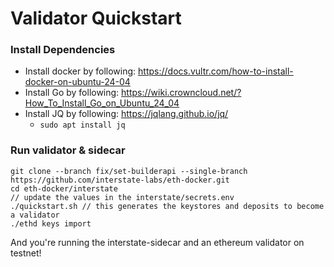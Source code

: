 # Validator Quickstart

### Install Dependencies
- Install docker by following: https://docs.vultr.com/how-to-install-docker-on-ubuntu-24-04
- Install Go by following: https://wiki.crowncloud.net/?How_To_Install_Go_on_Ubuntu_24_04
- Install JQ by following: https://jqlang.github.io/jq/
    - ```sudo apt install jq```

### Run validator & sidecar

```
git clone --branch fix/set-builderapi --single-branch https://github.com/interstate-labs/eth-docker.git
cd eth-docker/interstate
// update the values in the interstate/secrets.env
./quickstart.sh // this generates the keystores and deposits to become a validator
./ethd keys import
```

And you're running the interstate-sidecar and an ethereum validator on testnet!
